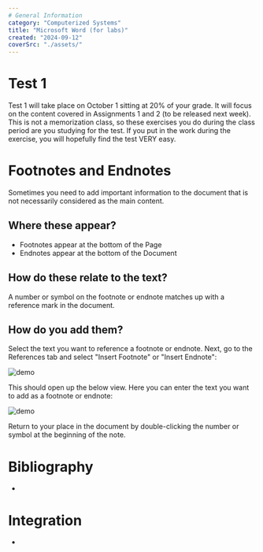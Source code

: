 ```yaml
---
# General Information
category: "Computerized Systems"
title: "Microsoft Word (for labs)"
created: "2024-09-12"
coverSrc: "./assets/"
---
```


# Test 1

Test 1 will take place on October 1 sitting at 20% of your grade. It will focus on the content covered in Assignments 1 and 2 (to be released next week). This is not a memorization class, so these exercises you do during the class period are you studying for the test. If you put in the work during the exercise, you will hopefully find the test VERY easy.

# Footnotes and Endnotes

Sometimes you need to add important information to the document that is not necessarily considered as the main content.

## Where these appear?

- Footnotes appear at the bottom of the Page
- Endnotes appear at the bottom of the Document

## How do these relate to the text?

A number or symbol on the footnote or endnote matches up with a reference mark in the document.

## How do you add them?

Select the text you want to reference a footnote or endnote. Next, go to the References tab and select "Insert Footnote" or "Insert Endnote":

![demo](./assets/1.png)

This should open up the below view. Here you can enter the text you want to add as a footnote or endnote:

![demo](./assets/2.png)

Return to your place in the document by double-clicking the number or symbol at the beginning of the note.

# Bibliography

-

# Integration

-
